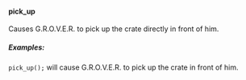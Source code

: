 #### pick_up

Causes G.R.O.V.E.R. to pick up the crate directly in front of him.

##### Examples:

`pick_up();` will cause G.R.O.V.E.R. to pick up the crate in front of him.

